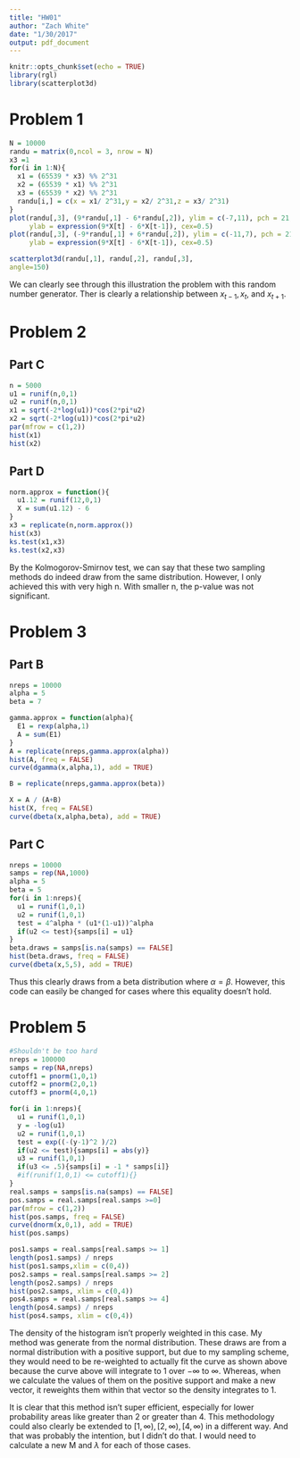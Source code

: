 ```yaml
---
title: "HW01"
author: "Zach White"
date: "1/30/2017"
output: pdf_document
---
```


```r
knitr::opts_chunk$set(echo = TRUE)
library(rgl)
library(scatterplot3d)
```

# Problem 1
```r
N = 10000
randu = matrix(0,ncol = 3, nrow = N)
x3 =1
for(i in 1:N){
  x1 = (65539 * x3) %% 2^31
  x2 = (65539 * x1) %% 2^31
  x3 = (65539 * x2) %% 2^31
  randu[i,] = c(x = x1/ 2^31,y = x2/ 2^31,z = x3/ 2^31)
}
plot(randu[,3], (9*randu[,1] - 6*randu[,2]), ylim = c(-7,11), pch = 21, lwd = .5, xlab = expression(X[t+1]), 
     ylab = expression(9*X[t] - 6*X[t-1]), cex=0.5)
plot(randu[,3], (-9*randu[,1] + 6*randu[,2]), ylim = c(-11,7), pch = 21, lwd = .5, xlab = expression(X[t+1]), 
     ylab = expression(9*X[t] - 6*X[t-1]), cex=0.5)

scatterplot3d(randu[,1], randu[,2], randu[,3],
angle=150)
```

We can clearly see through this illustration the problem with this random number generator.  Ther is clearly a relationship between $x_{t-1},x_t$, and $x_{t+1}$.

# Problem 2

## Part C
```r
n = 5000
u1 = runif(n,0,1)
u2 = runif(n,0,1)
x1 = sqrt(-2*log(u1))*cos(2*pi*u2)
x2 = sqrt(-2*log(u1))*cos(2*pi*u2)
par(mfrow = c(1,2))
hist(x1)
hist(x2)
```


## Part D
```r
norm.approx = function(){
  u1.12 = runif(12,0,1)
  X = sum(u1.12) - 6
}
x3 = replicate(n,norm.approx())
hist(x3)
ks.test(x1,x3)
ks.test(x2,x3)
```

By the Kolmogorov-Smirnov test, we can say that these two sampling methods do indeed draw from the same distribution.  However, I only achieved this with very high n.  With smaller n, the p-value was not significant.

# Problem 3

## Part B
```r
nreps = 10000
alpha = 5
beta = 7

gamma.approx = function(alpha){
  E1 = rexp(alpha,1)
  A = sum(E1)
}
A = replicate(nreps,gamma.approx(alpha))
hist(A, freq = FALSE)
curve(dgamma(x,alpha,1), add = TRUE)

B = replicate(nreps,gamma.approx(beta))

X = A / (A+B)
hist(X, freq = FALSE)
curve(dbeta(x,alpha,beta), add = TRUE)
```

## Part C
```r
nreps = 10000
samps = rep(NA,1000)
alpha = 5
beta = 5
for(i in 1:nreps){
  u1 = runif(1,0,1)
  u2 = runif(1,0,1)
  test = 4^alpha * (u1*(1-u1))^alpha
  if(u2 <= test){samps[i] = u1}
}
beta.draws = samps[is.na(samps) == FALSE]
hist(beta.draws, freq = FALSE)
curve(dbeta(x,5,5), add = TRUE)
```

Thus this clearly draws from a beta distribution where $\alpha = \beta$.  However, this code can easily be changed for cases where this equality doesn't hold.

# Problem 5
```r
#Shouldn't be too hard
nreps = 100000
samps = rep(NA,nreps)
cutoff1 = pnorm(1,0,1)
cutoff2 = pnorm(2,0,1)
cutoff3 = pnorm(4,0,1)

for(i in 1:nreps){
  u1 = runif(1,0,1)
  y = -log(u1)
  u2 = runif(1,0,1)
  test = exp((-(y-1)^2 )/2)
  if(u2 <= test){samps[i] = abs(y)}
  u3 = runif(1,0,1)
  if(u3 <= .5){samps[i] = -1 * samps[i]}
  #if(runif(1,0,1) <= cutoff1){}
}
real.samps = samps[is.na(samps) == FALSE]
pos.samps = real.samps[real.samps >=0]
par(mfrow = c(1,2))
hist(pos.samps, freq = FALSE)
curve(dnorm(x,0,1), add = TRUE)
hist(pos.samps)

pos1.samps = real.samps[real.samps >= 1]
length(pos1.samps) / nreps
hist(pos1.samps,xlim = c(0,4))
pos2.samps = real.samps[real.samps >= 2]
length(pos2.samps) / nreps
hist(pos2.samps, xlim = c(0,4))
pos4.samps = real.samps[real.samps >= 4]
length(pos4.samps) / nreps
hist(pos4.samps, xlim = c(0,4))
```

The density of the histogram isn't properly weighted in this case. My method was generate from the normal distribution. These draws are from a normal distribution with a positive support, but due to my sampling scheme, they would need to be re-weighted to actually fit the curve as shown above because the curve above will integrate to 1 over $- \infty$ to $\infty$.  Whereas, when we calculate the values of them on the positive support and make a new vector, it reweights them within that vector so the density integrates to 1.

It is clear that this method isn't super efficient, especially for lower probability areas like greater than 2 or greater than 4.  This methodology could also clearly be extended to $[1,\infty),[2,\infty),[4,\infty)$ in a different way.  And that was probably the intention, but I didn't do that.  I would need to calculate a new M and $\lambda$ for each of those cases.